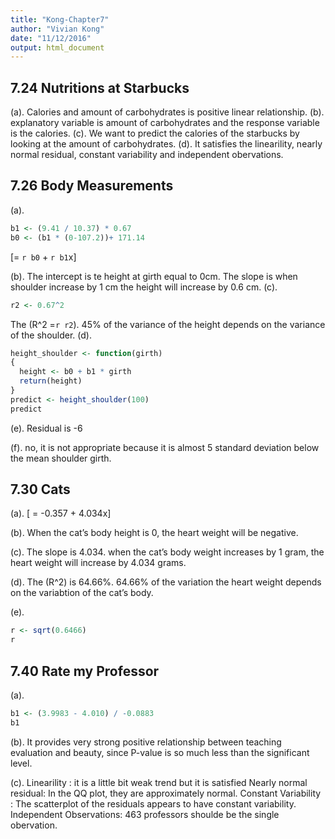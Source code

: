 ```yaml
---
title: "Kong-Chapter7"
author: "Vivian Kong"
date: "11/12/2016"
output: html_document
---
```


## 7.24 Nutritions at Starbucks
(a). Calories and amount of carbohydrates is positive linear relationship.
(b). explanatory variable is amount of carbohydrates and the response variable is the calories.
(c). We want to predict the calories of the starbucks by looking at the amount of carbohydrates.
(d). It satisfies the linearility, nearly normal residual, constant variability and independent obervations.

## 7.26 Body Measurements
(a).
```r
b1 <- (9.41 / 10.37) * 0.67
b0 <- (b1 * (0-107.2))+ 171.14
```
\[\hat{y}= `r b0` + `r b1`x\]

(b). The intercept is te height at girth equal to 0cm. The slope is when shoulder increase by 1 cm the height will increase by 0.6 cm.
(c).

```r
r2 <- 0.67^2
```
The \(R^2 =`r r2`\). 45% of the variance of the height depends on the variance of the shoulder.
(d). 
```r
height_shoulder <- function(girth)
{
  height <- b0 + b1 * girth
  return(height)
}
predict <- height_shoulder(100)
predict
```

(e). Residual is -6

(f). no, it is not appropriate because it is almost 5 standard deviation below the mean shoulder girth.

## 7.30 Cats
(a).
\[\hat{y} = -0.357 + 4.034x\]

(b). When the cat's body height is 0, the heart weight will be negative. 

(c). The slope is 4.034. when the cat's body weight increases by 1 gram, the heart weight will increase by 4.034 grams.

(d). The \(R^2\) is 64.66%. 64.66% of the variation the heart weight depends on the variabtion of the cat's body.

(e). 
```r
r <- sqrt(0.6466)
r
```

## 7.40 Rate my Professor

(a). 
```r
b1 <- (3.9983 - 4.010) / -0.0883
b1
```
(b).
It provides very strong positive relationship between teaching evaluation and beauty, since P-value is so much less than the significant level.

(c). Linearility : it is a little bit weak trend but it is satisfied
Nearly normal residual: In the QQ plot, they are approximately normal.
Constant Variability : The scatterplot of the residuals appears to have constant variability.
Independent Observations: 463 professors shoulde be the single obervation.

